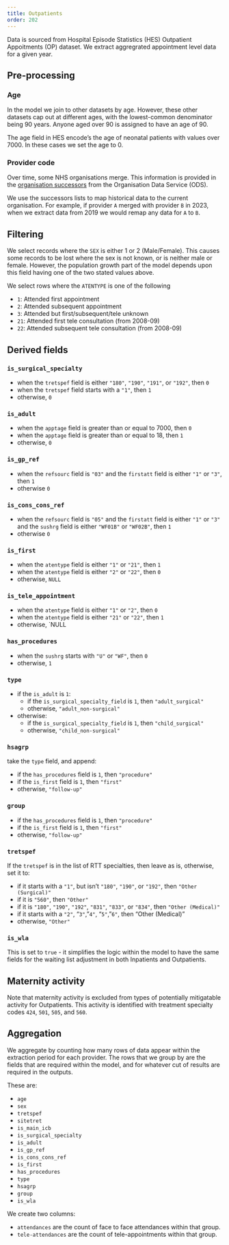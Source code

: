 ```yaml
---
title: Outpatients
order: 202
---
```


Data is sourced from Hospital Episode Statistics (HES) Outpatient Appoitments (OP) dataset.
We extract aggregrated appointment level data for a given year.

## Pre-processing

### Age

In the model we join to other datasets by age. However, these other datasets cap out at different ages, with the
lowest-common denominator being 90 years.
Anyone aged over 90 is assigned to have an age of 90.

The age field in HES encode's the age of neonatal patients with values over 7000.
In these cases we set the age to 0.

### Provider code

Over time, some NHS organisations merge.
This information is provided in the [organisation successors][ods_succ] from the Organisation Data Service (ODS).

[ods_succ]: https://digital.nhs.uk/services/organisation-data-service/export-data-files/csv-downloads/miscellaneous

We use the successors lists to map historical data to the current organisation.
For example, if provider `A` merged with provider `B` in 2023, when we extract data from 2019 we would remap any data
for `A` to `B`.

## Filtering

We select records where the `SEX` is either 1 or 2 (Male/Female). This causes some records to be lost where the sex is
not known, or is neither male or female. However, the population growth part of the model depends upon this field having
one of the two stated values above.

We select rows where the `ATENTYPE` is one of the following

- ` 1`: Attended first appointment
- ` 2`: Attended subsequent appointment
- ` 3`: Attended but first/subsequent/tele unknown
- `21`: Attended first tele consultation (from 2008-09)
- `22`: Attended subsequent tele consultation (from 2008-09)

## Derived fields

### `is_surgical_specialty`

- when the `tretspef` field is either `"180"`, `"190"`, `"191"`, or `"192"`, then `0`
- when the `tretspef` field starts with a `"1"`, then `1`
- otherwise, `0`

### `is_adult`

- when the `apptage` field is greater than or equal to 7000, then `0`
- when the `apptage` field is greater than or equal to 18, then `1`
- otherwise, `0`

### `is_gp_ref`

- when the `refsourc` field is `"03"` and the `firstatt` field is either `"1"` or `"3"`, then `1`
- otherwise `0`

### `is_cons_cons_ref`

- when the `refsourc` field is `"05"` and the `firstatt` field is either `"1"` or `"3"` and the `sushrg` field is either `"WF01B"` or `"WF02B"`, then `1`
- otherwise `0`

### `is_first`

- when the `atentype` field is either `"1"` or `"21"`, then `1`
- when the `atentype` field is either `"2"` or `"22"`, then `0`
- otherwise, `NULL`

### `is_tele_appointment`

- when the `atentype` field is either `"1"` or `"2"`, then `0`
- when the `atentype` field is either `"21"` or `"22"`, then `1`
- otherwise, `NULL

### `has_procedures`

- when the `sushrg` starts with `"U"` or `"WF"`, then `0`
- otherwise, `1`

### `type`

- if the `is_adult` is `1`:
  - if the `is_surgical_specialty_field` is `1`, then `"adult_surgical"`
  - otherwise, `"adult_non-surgical"`
- otherwise:
  - if the `is_surgical_specialty_field` is `1`, then `"child_surgical"`
  - otherwise, `"child_non-surgical"`

### `hsagrp`

take the `type` field, and append:

- if the `has_procedures` field is `1`, then `"procedure"`
- if the `is_first` field is `1`, then `"first"`
- otherwise, `"follow-up"`

### `group`

- if the `has_procedures` field is `1`, then `"procedure"`
- if the `is_first` field is `1`, then `"first"`
- otherwise, `"follow-up"`

### `tretspef`

If the `tretspef` is in the list of RTT specialties, then leave as is, otherwise, set it to:

- if it starts with a `"1"`, but isn't `"180"`, `"190"`, or `"192"`, then `"Other (Surgical)"`
- if it is `"560"`, then `"Other"`
- if it is `"180"`, `"190"`, `"192"`, `"831"`, `"833"`, or `"834"`, then `"Other (Medical)"`
- if it starts with a `"2"`, "`3"`, "`4"`, "`5"`, "`6"`, then "Other (Medical)"
- otherwise, `"Other"`

### `is_wla`

This is set to `true` - it simplifies the logic within the model to have the same fields for the waiting list adjustment in both Inpatients and Outpatients.

## Maternity activity

Note that maternity activity is excluded from types of potentially mitigatable activity for Outpatients. This activity is identified with treatment specialty codes `424`, `501`, `505`, and `560`.

## Aggregation

We aggregate by counting how many rows of data appear within the extraction period for each provider.
The rows that we group by are the fields that are required within the model, and for whatever cut of results are required in the outputs.

These are:

- `age`
- `sex`
- `tretspef`
- `sitetret`
- `is_main_icb`
- `is_surgical_specialty`
- `is_adult`
- `is_gp_ref`
- `is_cons_cons_ref`
- `is_first`
- `has_procedures`
- `type`
- `hsagrp`
- `group`
- `is_wla`

We create two columns:

- `attendances` are the count of face to face attendances within that group.
- `tele-attendances` are the count of tele-appointments within that group.
